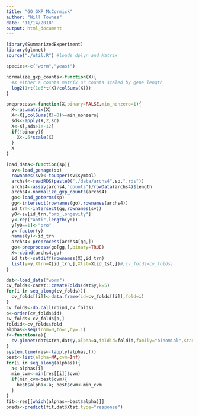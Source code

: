 ```yaml
---
title: "GO GXP McCormick"
author: "Will Townes"
date: "11/14/2018"
output: html_document
---
```


```r
library(SummarizedExperiment)
library(glmnet)
source("./util.R") #loads dplyr and Matrix
```

```r
species<-c("worm","yeast")

normalize_gxp_counts<-function(X){
  #X either a counts matrix or counts scaled by gene length
  log2(1+t(1e6*t(X)/colSums(X)))
}

preprocess<-function(X,binary=FALSE,min_nonzero=1){
  X<-as.matrix(X)
  X<-X[,colSums(X!=0)>=min_nonzero]
  sds<-apply(X,2,sd)
  X<-X[,sds>1e-12]
  if(!binary){ 
    X<-.5*scale(X) 
  }
  X
}

load_data<-function(sp){
  sv<-load_genage(sp)
  rownames(sv)<-toupper(sv$symbol)
  archs4<-readRDS(paste0("./data/archs4",sp,".rds"))
  archs4<-assay(archs4,"counts")/rowData(archs4)$length
  archs4<-normalize_gxp_counts(archs4)
  go<-load_goterms(sp)
  gg<-intersect(rownames(go),rownames(archs4))
  id_trn<-intersect(gg,rownames(sv))
  y0<-sv[id_trn,"pro_longevity"]
  y<-rep("anti",length(y0))
  y[y0==1]<-"pro"
  y<-factor(y)
  names(y)<-id_trn
  archs4<-preprocess(archs4[gg,])
  go<-preprocess(go[gg,],binary=TRUE)
  X<-cbind(archs4,go)
  id_tst<-setdiff(rownames(X),id_trn)
  list(y=y,Xtrn=X[id_trn,],Xtst=X[id_tst,])#,cv_folds=cv_folds)
}
```

```r
dat<-load_data("worm")
cv_folds<-caret::createFolds(dat$y,k=5)
for(i in seq_along(cv_folds)){
  cv_folds[[i]]<-data.frame(id=cv_folds[[i]],fold=i)
}
cv_folds<-do.call(rbind,cv_folds)
o<-order(cv_folds$id)
cv_folds<-cv_folds[o,]
foldid<-cv_folds$fold
alphas<-seq(from=0,to=1,by=.1)
f<-function(a){
  cv.glmnet(dat$Xtrn,dat$y,alpha=a,foldid=foldid,family="binomial",standardize=FALSE)
}
system.time(res<-lapply(alphas,f))
best<-list(alpha=NA,cvm=Inf)
for(i in seq_along(alphas)){
  a<-alphas[i]
  min_cvm<-min(res[[i]]$cvm)
  if(min_cvm<best$cvm){
    best$alpha<-a; best$cvm<-min_cvm
  }
}
fit<-res[[which(alphas==best$alpha)]]
preds<-predict(fit,dat$Xtst,type="response")
```
